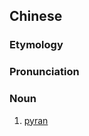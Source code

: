 ==Chinese==
{{zh-forms}}
{{zh-wp}}

===Etymology===
{{bor|zh|en|pyran}}

===Pronunciation===
{{zh-pron
|m=bǐnán
|cat=n
}}

===Noun===
{{zh-noun}}

# {{lb|zh|organic compound}} [[pyran]]